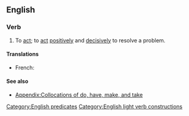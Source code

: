 ==English==

===Verb===
{{en-verb|takes action|taking action|took action|taken action}}

# To [[act]]; to [[act]] [[positively]] and [[decisively]] to resolve a problem.

====Translations====
{{trans-top|to act, especially decisively}}
* French: {{t|fr|passer à l'acte}}
{{trans-mid}}
{{trans-bottom}}

====See also====
* [[Appendix:Collocations of do, have, make, and take]]

[[Category:English predicates]]
[[Category:English light verb constructions]]